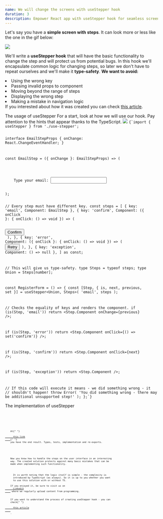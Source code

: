 ```yaml
---
name: We will change the screens with useStepper hook
duration: 3
description: Empower React app with useStepper hook for seamless screen transitions. Revolutionize navigation dynamics, create a captivating user journey effortlessly.
---
```


<Prelude>
  <M>Let's say you have a <B>simple screen with steps</B>. It can look more or less like the one in the gif below:
</M>

<Image
  rolled
  description="An example of usage in an application"
  src="https://raw.githubusercontent.com/polubis/Build-useForm-hook-in-React/8524e26360f0ee5764cd024df0dfdf3f3fc0015e/src/snippets/Example.gif"
/>

<M>
  We'll write a <B>useStepper hook</B> that will have the basic functionality to
  change the step and will protect us from potential bugs.
</M>

<M>
  In this hook we'll encapsulate common logic for changing steps, so later we
  don't have to repeat ourselves and we'll make it <B>type-safety</B>.
</M>

<M>
  <B>We want to avoid:</B>
</M>

<L><Li>Using the wrong key</Li><Li>Passing invalid props to component</Li><Li>Moving beyond the range of steps</Li><Li>Displaying the wrong step</Li><Li>Making a mistake in navigation logic</Li></L>
<Hint hasBg>If you interested about how it was created you can check <A outside href="/articles/react/build-use-stepper-hook-in-react/">this article</A>.</Hint>
</Prelude>

<Section>
  <XL>The usage of useStepper</XL>
  <M>
    For a start, look at how we will use our hook. Pay attention to the hints
    that appear thanks to the TypeScript.
  </M>
  <Image
    rolled
    description="Type safety and protection from passing not allowed props"
    src="https://raw.githubusercontent.com/polubis/Snippets/main/useStepperDemo.gif"
  />
  <Code
    lang="tsx"
    mode="static"
    description="These functions blocks the possibility of passing bad parameters - they're type-guards!"
  >{`import { useStepper } from './use-stepper';
 
interface EmailStepProps {
  onChange: React.ChangeEventHandler<HTMLInputElement>;
}
 
const EmailStep = ({ onChange }: EmailStepProps) => (
  <div>
    Type your email: <input onChange={onChange} />
  </div>
);
 
// Every step must have different key.
const steps = [
  { key: 'email', Component: EmailStep },
  {
    key: 'confirm',
    Component: ({ onClick }: { onClick: () => void }) => (
      <div>
        <button onClick={onClick}>Confirm</button>
      </div>
    ),
  },
  {
    key: 'error',
    Component: ({ onClick }: { onClick: () => void }) => (
      <button onClick={onClick}>Retry</button>
    ),
  },
  { key: 'exception', Component: () => null },
] as const;
 
// This will give us type-safety.
type Steps = typeof steps;
type Union = Steps[number];
 
const RegisterForm = () => {
  const [Step, { is, next, previous, set }] = useStepper<Union, Steps>(
    'email',
    steps
  );
 
  // Checks the equality of keys and renders the component.
  if (is(Step, 'email')) return <Step.Component onChange={previous} />;
 
  if (is(Step, 'error'))
    return <Step.Component onClick={() => set('confirm')} />;
 
  if (is(Step, 'confirm')) return <Step.Component onClick={next} />;
 
  if (is(Step, 'exception')) return <Step.Component />;
 
  // If this code will execute it means - we did something wrong - it
  // shouldn't happen!
  throw Error(
    'You did something wrong - there may be additional unsupported step!'
  );
};`}</Code>
</Section>

<Section>
  <XL>The implementation of useStepper</XL>
  <Code
    mode="dynamic"
    lang="ts"
    description="Types for useStepper"
    src="https://raw.githubusercontent.com/polubis/Dream-stack-for-React-dev/main/system/libs/figa-hooks/src/lib/use-stepper/defs.ts"
    linesCount={47}
  />
  <Code
    mode="dynamic"
    lang="tsx"
    description="Implementation of useStepper"
    src="https://raw.githubusercontent.com/polubis/Dream-stack-for-React-dev/main/system/libs/figa-hooks/src/lib/use-stepper/use-stepper.tsx"
    linesCount={75}
  />
  <Code
    mode="dynamic"
    lang="tsx"
    description="Tests for useStepper"
    src="https://raw.githubusercontent.com/polubis/Dream-stack-for-React-dev/main/system/libs/figa-hooks/src/lib/use-stepper/use-stepper.test.tsx"
    linesCount={106}
  />
  <Code
    mode="dynamic"
    lang="ts"
    description="Re-exports"
    src="https://raw.githubusercontent.com/polubis/Dream-stack-for-React-dev/main/system/libs/figa-hooks/src/lib/use-stepper/index.ts"
    linesCount={2}
  />
</Section>

<Example>
  <M>
    At{" "}
    <A
      href="https://github.com/polubis/Dream-stack-for-React-dev/tree/main/system/libs/figa-hooks/src/lib/use-stepper"
      outside
    >
      this link
    </A>{" "}
    you have the end result. Types, tests, implementation and re-exports.
  </M>
</Example>

<Summary>
  <M>
    Now you know how to handle the steps on the user interface in an interesting
    way. The created solution protects against many basic mistakes that can be
    made when implementing such functionality.
  </M>
  <M>
    <M>
      It is worth noting that the logic itself is simple - the complexity is
      introduced by TypeScript (as always). So it is up to you whether you want
      to use this solution with or without TS.
    </M>
    If you enjoyed it, be sure to visit us on <A
      href="https://www.linkedin.com/in/adrian-po%C5%82ubi%C5%84ski-281ab2172/"
      outside
    >
      Linkedin
    </A> where we regularly upload content from programming.
  </M>
  <Hint hasBg>
    If you want to understand the process of creating useStepper hook - you can
    check{" "}
    <A outside href="/articles/react/build-use-stepper-hook-in-react/">
      this article
    </A>
    .
  </Hint>
</Summary>
